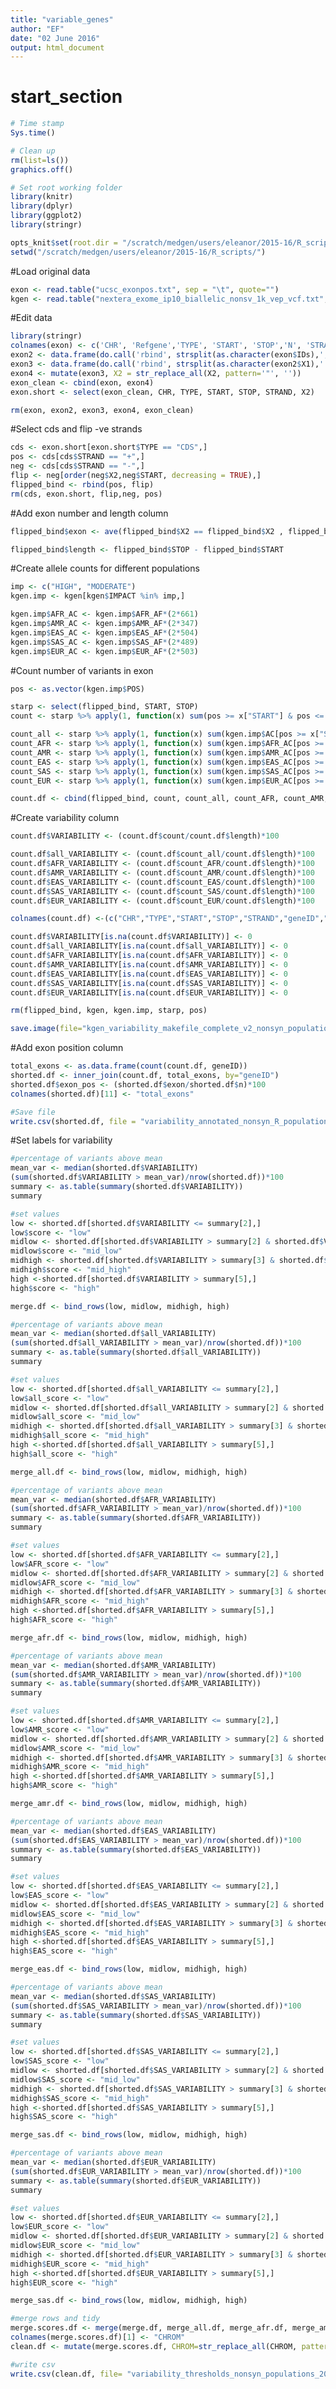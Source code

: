 ```yaml
---
title: "variable_genes"
author: "EF"
date: "02 June 2016"
output: html_document
---
```

# start_section
  
```r

# Time stamp
Sys.time()

# Clean up
rm(list=ls())
graphics.off()

# Set root working folder
library(knitr)
library(dplyr)
library(ggplot2)
library(stringr)

opts_knit$set(root.dir = "/scratch/medgen/users/eleanor/2015-16/R_scripts/")
setwd("/scratch/medgen/users/eleanor/2015-16/R_scripts/")

```

#Load original data
```r
exon <- read.table("ucsc_exonpos.txt", sep = "\t", quote="")
kgen <- read.table("nextera_exome_ip10_biallelic_nonsv_1k_vep_vcf.txt", header=TRUE, sep = "\t", quote="")

```

#Edit data
```r
library(stringr)
colnames(exon) <- c('CHR', 'Refgene','TYPE', 'START', 'STOP','N', 'STRAND', 'X', 'IDs')
exon2 <- data.frame(do.call('rbind', strsplit(as.character(exon$IDs),';',fixed=TRUE)))
exon3 <- data.frame(do.call('rbind', strsplit(as.character(exon2$X1),' ',fixed=TRUE)))
exon4 <- mutate(exon3, X2 = str_replace_all(X2, pattern='"', ''))
exon_clean <- cbind(exon, exon4)
exon.short <- select(exon_clean, CHR, TYPE, START, STOP, STRAND, X2)

rm(exon, exon2, exon3, exon4, exon_clean)
```

#Select cds and flip -ve strands
```r
cds <- exon.short[exon.short$TYPE == "CDS",]
pos <- cds[cds$STRAND == "+",]
neg <- cds[cds$STRAND == "-",]
flip <- neg[order(neg$X2,neg$START, decreasing = TRUE),]
flipped_bind <- rbind(pos, flip)
rm(cds, exon.short, flip,neg, pos)
```

#Add exon number and length column
```r
flipped_bind$exon <- ave(flipped_bind$X2 == flipped_bind$X2 , flipped_bind$X2, FUN=cumsum)

flipped_bind$length <- flipped_bind$STOP - flipped_bind$START
```

#Create allele counts for different populations
```r
imp <- c("HIGH", "MODERATE")
kgen.imp <- kgen[kgen$IMPACT %in% imp,]

kgen.imp$AFR_AC <- kgen.imp$AFR_AF*(2*661)
kgen.imp$AMR_AC <- kgen.imp$AMR_AF*(2*347)
kgen.imp$EAS_AC <- kgen.imp$EAS_AF*(2*504)
kgen.imp$SAS_AC <- kgen.imp$SAS_AF*(2*489)
kgen.imp$EUR_AC <- kgen.imp$EUR_AF*(2*503)

```


#Count number of variants in exon
```r

pos <- as.vector(kgen.imp$POS)

starp <- select(flipped_bind, START, STOP)
count <- starp %>% apply(1, function(x) sum(pos >= x["START"] & pos <= x["STOP"]))

count_all <- starp %>% apply(1, function(x) sum(kgen.imp$AC[pos >= x["START"] & pos <= x["STOP"]]))
count_AFR <- starp %>% apply(1, function(x) sum(kgen.imp$AFR_AC[pos >= x["START"] & pos <= x["STOP"]]))
count_AMR <- starp %>% apply(1, function(x) sum(kgen.imp$AMR_AC[pos >= x["START"] & pos <= x["STOP"]]))
count_EAS <- starp %>% apply(1, function(x) sum(kgen.imp$EAS_AC[pos >= x["START"] & pos <= x["STOP"]]))
count_SAS <- starp %>% apply(1, function(x) sum(kgen.imp$SAS_AC[pos >= x["START"] & pos <= x["STOP"]]))
count_EUR <- starp %>% apply(1, function(x) sum(kgen.imp$EUR_AC[pos >= x["START"] & pos <= x["STOP"]]))

count.df <- cbind(flipped_bind, count, count_all, count_AFR, count_AMR, count_EAS, count_SAS, count_EUR)
```

#Create variability column
```r
count.df$VARIABILITY <- (count.df$count/count.df$length)*100

count.df$all_VARIABILITY <- (count.df$count_all/count.df$length)*100
count.df$AFR_VARIABILITY <- (count.df$count_AFR/count.df$length)*100
count.df$AMR_VARIABILITY <- (count.df$count_AMR/count.df$length)*100
count.df$EAS_VARIABILITY <- (count.df$count_EAS/count.df$length)*100
count.df$SAS_VARIABILITY <- (count.df$count_SAS/count.df$length)*100
count.df$EUR_VARIABILITY <- (count.df$count_EUR/count.df$length)*100

colnames(count.df) <-(c("CHR","TYPE","START","STOP","STRAND","geneID","exon","length","count","VARIABILITY","all_VARIABILITY","AFR_VARIABILITY","AMR_VARIABILITY","EAS_VARIABILITY","SAS_VARIABILITY","EUR_VARIABILITY"))

count.df$VARIABILITY[is.na(count.df$VARIABILITY)] <- 0
count.df$all_VARIABILITY[is.na(count.df$all_VARIABILITY)] <- 0
count.df$AFR_VARIABILITY[is.na(count.df$AFR_VARIABILITY)] <- 0
count.df$AMR_VARIABILITY[is.na(count.df$AMR_VARIABILITY)] <- 0
count.df$EAS_VARIABILITY[is.na(count.df$EAS_VARIABILITY)] <- 0
count.df$SAS_VARIABILITY[is.na(count.df$SAS_VARIABILITY)] <- 0
count.df$EUR_VARIABILITY[is.na(count.df$EUR_VARIABILITY)] <- 0

rm(flipped_bind, kgen, kgen.imp, starp, pos)

save.image(file="kgen_variability_makefile_complete_v2_nonsyn_populations_20160602.RData")

```

#Add exon position column
```r
total_exons <- as.data.frame(count(count.df, geneID))
shorted.df <- inner_join(count.df, total_exons, by="geneID")
shorted.df$exon_pos <- (shorted.df$exon/shorted.df$n)*100
colnames(shorted.df)[11] <- "total_exons"

#Save file
write.csv(shorted.df, file = "variability_annotated_nonsyn_R_population_20160602.csv", quote=FALSE)

```

#Set labels for variability
```r
#percentage of variants above mean
mean_var <- median(shorted.df$VARIABILITY)
(sum(shorted.df$VARIABILITY > mean_var)/nrow(shorted.df))*100
summary <- as.table(summary(shorted.df$VARIABILITY))
summary

#set values
low <- shorted.df[shorted.df$VARIABILITY <= summary[2],]
low$score <- "low"
midlow <- shorted.df[shorted.df$VARIABILITY > summary[2] & shorted.df$VARIABILITY <= summary[3],]
midlow$score <- "mid_low"
midhigh <- shorted.df[shorted.df$VARIABILITY > summary[3] & shorted.df$VARIABILITY <= summary[5],]
midhigh$score <- "mid_high"
high <-shorted.df[shorted.df$VARIABILITY > summary[5],]
high$score <- "high"

merge.df <- bind_rows(low, midlow, midhigh, high)

#percentage of variants above mean
mean_var <- median(shorted.df$all_VARIABILITY)
(sum(shorted.df$all_VARIABILITY > mean_var)/nrow(shorted.df))*100
summary <- as.table(summary(shorted.df$all_VARIABILITY))
summary

#set values
low <- shorted.df[shorted.df$all_VARIABILITY <= summary[2],]
low$all_score <- "low"
midlow <- shorted.df[shorted.df$all_VARIABILITY > summary[2] & shorted.df$all_VARIABILITY <= summary[3],]
midlow$all_score <- "mid_low"
midhigh <- shorted.df[shorted.df$all_VARIABILITY > summary[3] & shorted.df$all_VARIABILITY <= summary[5],]
midhigh$all_score <- "mid_high"
high <-shorted.df[shorted.df$all_VARIABILITY > summary[5],]
high$all_score <- "high"

merge_all.df <- bind_rows(low, midlow, midhigh, high)

#percentage of variants above mean
mean_var <- median(shorted.df$AFR_VARIABILITY)
(sum(shorted.df$AFR_VARIABILITY > mean_var)/nrow(shorted.df))*100
summary <- as.table(summary(shorted.df$AFR_VARIABILITY))
summary

#set values
low <- shorted.df[shorted.df$AFR_VARIABILITY <= summary[2],]
low$AFR_score <- "low"
midlow <- shorted.df[shorted.df$AFR_VARIABILITY > summary[2] & shorted.df$AFR_VARIABILITY <= summary[3],]
midlow$AFR_score <- "mid_low"
midhigh <- shorted.df[shorted.df$AFR_VARIABILITY > summary[3] & shorted.df$AFR_VARIABILITY <= summary[5],]
midhigh$AFR_score <- "mid_high"
high <-shorted.df[shorted.df$AFR_VARIABILITY > summary[5],]
high$AFR_score <- "high"

merge_afr.df <- bind_rows(low, midlow, midhigh, high)

#percentage of variants above mean
mean_var <- median(shorted.df$AMR_VARIABILITY)
(sum(shorted.df$AMR_VARIABILITY > mean_var)/nrow(shorted.df))*100
summary <- as.table(summary(shorted.df$AMR_VARIABILITY))
summary

#set values
low <- shorted.df[shorted.df$AMR_VARIABILITY <= summary[2],]
low$AMR_score <- "low"
midlow <- shorted.df[shorted.df$AMR_VARIABILITY > summary[2] & shorted.df$AMR_VARIABILITY <= summary[3],]
midlow$AMR_score <- "mid_low"
midhigh <- shorted.df[shorted.df$AMR_VARIABILITY > summary[3] & shorted.df$AMR_VARIABILITY <= summary[5],]
midhigh$AMR_score <- "mid_high"
high <-shorted.df[shorted.df$AMR_VARIABILITY > summary[5],]
high$AMR_score <- "high"

merge_amr.df <- bind_rows(low, midlow, midhigh, high)

#percentage of variants above mean
mean_var <- median(shorted.df$EAS_VARIABILITY)
(sum(shorted.df$EAS_VARIABILITY > mean_var)/nrow(shorted.df))*100
summary <- as.table(summary(shorted.df$EAS_VARIABILITY))
summary

#set values
low <- shorted.df[shorted.df$EAS_VARIABILITY <= summary[2],]
low$EAS_score <- "low"
midlow <- shorted.df[shorted.df$EAS_VARIABILITY > summary[2] & shorted.df$EAS_VARIABILITY <= summary[3],]
midlow$EAS_score <- "mid_low"
midhigh <- shorted.df[shorted.df$EAS_VARIABILITY > summary[3] & shorted.df$EAS_VARIABILITY <= summary[5],]
midhigh$EAS_score <- "mid_high"
high <-shorted.df[shorted.df$EAS_VARIABILITY > summary[5],]
high$EAS_score <- "high"

merge_eas.df <- bind_rows(low, midlow, midhigh, high)

#percentage of variants above mean
mean_var <- median(shorted.df$SAS_VARIABILITY)
(sum(shorted.df$SAS_VARIABILITY > mean_var)/nrow(shorted.df))*100
summary <- as.table(summary(shorted.df$SAS_VARIABILITY))
summary

#set values
low <- shorted.df[shorted.df$SAS_VARIABILITY <= summary[2],]
low$SAS_score <- "low"
midlow <- shorted.df[shorted.df$SAS_VARIABILITY > summary[2] & shorted.df$SAS_VARIABILITY <= summary[3],]
midlow$SAS_score <- "mid_low"
midhigh <- shorted.df[shorted.df$SAS_VARIABILITY > summary[3] & shorted.df$SAS_VARIABILITY <= summary[5],]
midhigh$SAS_score <- "mid_high"
high <-shorted.df[shorted.df$SAS_VARIABILITY > summary[5],]
high$SAS_score <- "high"

merge_sas.df <- bind_rows(low, midlow, midhigh, high)

#percentage of variants above mean
mean_var <- median(shorted.df$EUR_VARIABILITY)
(sum(shorted.df$EUR_VARIABILITY > mean_var)/nrow(shorted.df))*100
summary <- as.table(summary(shorted.df$EUR_VARIABILITY))
summary

#set values
low <- shorted.df[shorted.df$EUR_VARIABILITY <= summary[2],]
low$EUR_score <- "low"
midlow <- shorted.df[shorted.df$EUR_VARIABILITY > summary[2] & shorted.df$EUR_VARIABILITY <= summary[3],]
midlow$EUR_score <- "mid_low"
midhigh <- shorted.df[shorted.df$EUR_VARIABILITY > summary[3] & shorted.df$EUR_VARIABILITY <= summary[5],]
midhigh$EUR_score <- "mid_high"
high <-shorted.df[shorted.df$EUR_VARIABILITY > summary[5],]
high$EUR_score <- "high"

merge_sas.df <- bind_rows(low, midlow, midhigh, high)

#merge rows and tidy
merge.scores.df <- merge(merge.df, merge_all.df, merge_afr.df, merge_amr.df, merge_eas.df, merge_sas.df)
colnames(merge.scores.df)[1] <- "CHROM"
clean.df <- mutate(merge.scores.df, CHROM=str_replace_all(CHROM, pattern="chr", ""))

#write csv
write.csv(clean.df, file= "variability_thresholds_nonsyn_populations_20160602.csv", quote=FALSE)
```
